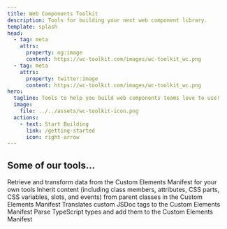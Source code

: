 ```yaml
---
title: Web Components Toolkit
description: Tools for building your next web component library.
template: splash
head:
  - tag: meta
    attrs:
      property: og:image
      content: https://wc-toolkit.com/images/wc-toolkit_wc.png
  - tag: meta
    attrs:
      property: twitter:image
      content: https://wc-toolkit.com/images/wc-toolkit_wc.png
hero:
  tagline: Tools to help you build web components teams love to use!
  image:
    file: ../../assets/wc-toolkit-icon.png
  actions:
    - text: Start Building
      link: /getting-started
      icon: right-arrow
---
```



## Some of our tools...

<CardGrid stagger>
	<Card title="CEM Utilities" icon="setting">
		Retrieve and transform data from the Custom Elements Manifest for your own tools
	</Card>
	<Card title="CEM Inheritance" icon="down-arrow">
    Inherit content (including class members, attributes, CSS parts, CSS variables, slots, and events) from parent classes in the Custom Elements Manifest
	</Card>
	<Card title="Custom JSDoc Tags" icon="seti:javascript">
		Translates custom JSDoc tags to the Custom Elements Manifest
	</Card>
	<Card title="Type Parser" icon="seti:typescript">
		Parse TypeScript types and add them to the Custom Elements Manifest
	</Card>
</CardGrid>
